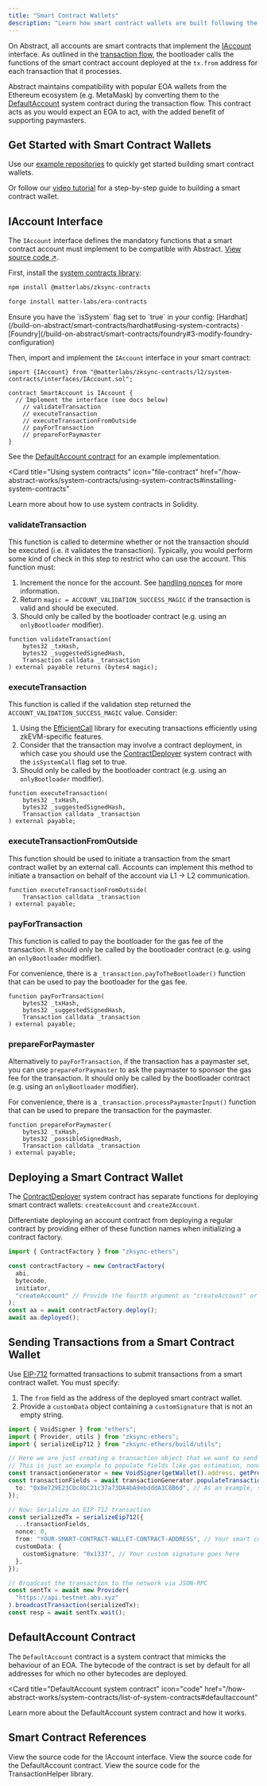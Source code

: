 ```yaml
---
title: "Smart Contract Wallets"
description: "Learn how smart contract wallets are built following the IAccount standard on Abstract."
---
```


On Abstract, all accounts are smart contracts that implement the
[IAccount](#iaccount-interface) interface. As outlined in the [transaction flow](/how-abstract-works/native-account-abstraction/transaction-flow),
the bootloader calls the functions of the smart contract account deployed at the `tx.from` address for
each transaction that it processes.

Abstract maintains compatibility with popular EOA wallets from the Ethereum ecosystem (e.g. MetaMask) by
converting them to the [DefaultAccount](/how-abstract-works/native-account-abstraction/smart-contract-wallets#defaultaccount-contract) system contract during the transaction flow.
This contract acts as you would expect an EOA to act, with the added benefit of supporting paymasters.

## Get Started with Smart Contract Wallets

Use our [example repositories](https://github.com/Abstract-Foundation/examples)
to quickly get started building smart contract wallets.

<CardGroup cols={3}>
  <Card
    title="Smart Contract Wallets (Ethers)"
    icon="github"
    href="https://github.com/Abstract-Foundation/examples/tree/main/smart-contract-accounts"
  />
  <Card
    title="Smart Contract Wallet Factory"
    icon="github"
    href="https://github.com/Abstract-Foundation/examples/tree/main/smart-contract-account-factory"
  />
  <Card
    title="Smart Contract Wallets (Viem)"
    icon="github"
    href="https://github.com/Abstract-Foundation/examples/tree/main/smart-contract-accounts-viem"
  />
</CardGroup>

Or follow our [video tutorial](https://www.youtube.com/watch?v=MFReCajqpNA) for a step-by-step guide to building a smart contract wallet.

<Card
  title="YouTube Video: Build a Smart Contract Wallet on Abstract"
  icon="youtube"
  href="https://www.youtube.com/watch?v=MFReCajqpNA"
/>

## IAccount Interface

The `IAccount` interface defines the mandatory functions that a smart contract account must implement to be
compatible with Abstract. [View source code ↗](https://github.com/matter-labs/era-contracts/blob/main/system-contracts/contracts/interfaces/IAccount.sol).

First, install the [system contracts library](/how-abstract-works/system-contracts/using-system-contracts#installing-system-contracts):

<CodeGroup>

```bash Hardhat
npm install @matterlabs/zksync-contracts
```

```bash Foundry
forge install matter-labs/era-contracts
```

</CodeGroup>

<Note>
  Ensure you have the `isSystem` flag set to `true` in your config:
  [Hardhat](/build-on-abstract/smart-contracts/hardhat#using-system-contracts) ‧
  [Foundry](/build-on-abstract/smart-contracts/foundry#3-modify-foundry-configuration)
</Note>

Then, import and implement the `IAccount` interface in your smart contract:

```solidity
import {IAccount} from "@matterlabs/zksync-contracts/l2/system-contracts/interfaces/IAccount.sol";

contract SmartAccount is IAccount {
  // Implement the interface (see docs below)
    // validateTransaction
    // executeTransaction
    // executeTransactionFromOutside
    // payForTransaction
    // prepareForPaymaster
}
```

See the [DefaultAccount contract](https://github.com/matter-labs/era-contracts/blob/main/system-contracts/contracts/DefaultAccount.sol)
for an example implementation.

<Card
  title="Using system contracts"
  icon="file-contract"
  href="/how-abstract-works/system-contracts/using-system-contracts#installing-system-contracts"
>
  Learn more about how to use system contracts in Solidity.
</Card>

### validateTransaction

This function is called to determine whether or not the transaction should be executed (i.e. it validates the transaction).
Typically, you would perform some kind of check in this step to restrict who can use the account. This function must:

1. Increment the nonce for the account. See [handling nonces](/how-abstract-works/native-account-abstraction/handling-nonces) for more information.
2. Return `magic = ACCOUNT_VALIDATION_SUCCESS_MAGIC` if the transaction is valid and should be executed.
3. Should only be called by the bootloader contract (e.g. using an `onlyBootloader` modifier).

```solidity
function validateTransaction(
    bytes32 _txHash,
    bytes32 _suggestedSignedHash,
    Transaction calldata _transaction
) external payable returns (bytes4 magic);
```

### executeTransaction

This function is called if the validation step
returned the `ACCOUNT_VALIDATION_SUCCESS_MAGIC` value. Consider:

1. Using the [EfficientCall](https://github.com/matter-labs/era-contracts/blob/main/system-contracts/contracts/libraries/EfficientCall.sol)
   library for executing transactions efficiently using zkEVM-specific features.
2. Consider that the transaction may involve a contract deployment, in which case you should
   use the [ContractDeployer](/how-abstract-works/system-contracts/list-of-system-contracts#contractdeployer)
   system contract with the `isSystemCall` flag set to true.
3. Should only be called by the bootloader contract (e.g. using an `onlyBootloader` modifier).

```solidity
function executeTransaction(
    bytes32 _txHash,
    bytes32 _suggestedSignedHash,
    Transaction calldata _transaction
) external payable;
```

### executeTransactionFromOutside

This function should be used to initiate a transaction from the smart contract wallet by an external call.
Accounts can implement this method to initiate a transaction on behalf of the account via L1 -> L2 communication.

```solidity
function executeTransactionFromOutside(
    Transaction calldata _transaction
) external payable;
```

### payForTransaction

This function is called to pay the bootloader for the gas fee of the transaction.
It should only be called by the bootloader contract (e.g. using an `onlyBootloader` modifier).

For convenience, there is a `_transaction.payToTheBootloader()` function that can be used
to pay the bootloader for the gas fee.

```solidity
function payForTransaction(
    bytes32 _txHash,
    bytes32 _suggestedSignedHash,
    Transaction calldata _transaction
) external payable;
```

### prepareForPaymaster

Alternatively to `payForTransaction`, if the transaction has a paymaster set,
you can use `prepareForPaymaster` to ask the paymaster to sponsor the gas fee for the transaction.
It should only be called by the bootloader contract (e.g. using an `onlyBootloader` modifier).

For convenience, there is a `_transaction.processPaymasterInput()` function that can be used to prepare the
transaction for the paymaster.

```solidity
function prepareForPaymaster(
    bytes32 _txHash,
    bytes32 _possibleSignedHash,
    Transaction calldata _transaction
) external payable;
```

## Deploying a Smart Contract Wallet

The [ContractDeployer](/how-abstract-workslist-of-system-contracts#contractdeployer) system contract has separate functions
for deploying smart contract wallets: `createAccount` and `create2Account`.

Differentiate deploying an account contract from deploying a regular contract by providing either of these function names
when initializing a contract factory.

<Accordion title="View example zksync-ethers script">

```typescript
import { ContractFactory } from "zksync-ethers";

const contractFactory = new ContractFactory(
  abi,
  bytecode,
  initiator,
  "createAccount" // Provide the fourth argument as "createAccount" or "create2Account"
);
const aa = await contractFactory.deploy();
await aa.deployed();
```

</Accordion>

## Sending Transactions from a Smart Contract Wallet

Use [EIP-712](https://eips.ethereum.org/EIPS/eip-712) formatted transactions to submit transactions from a smart contract wallet.
You must specify:

1. The `from` field as the address of the deployed smart contract wallet.
2. Provide a `customData` object containing a `customSignature` that is not an empty string.

<Accordion title="View example zksync-ethers script">

```typescript
import { VoidSigner } from "ethers";
import { Provider, utils } from "zksync-ethers";
import { serializeEip712 } from "zksync-ethers/build/utils";

// Here we are just creating a transaction object that we want to send to the network.
// This is just an example to populate fields like gas estimation, nonce calculation, etc.
const transactionGenerator = new VoidSigner(getWallet().address, getProvider());
const transactionFields = await transactionGenerator.populateTransaction({
  to: "0x8e729E23CDc8bC21c37a73DA4bA9ebdddA3C8B6d", // As an example, send money to another wallet
});

// Now: Serialize an EIP-712 transaction
const serializedTx = serializeEip712({
  ...transactionFields,
  nonce: 0,
  from: "YOUR-SMART-CONTRACT-WALLET-CONTRACT-ADDRESS", // Your smart contract wallet address goes here
  customData: {
    customSignature: "0x1337", // Your custom signature goes here
  },
});

// Broadcast the transaction to the network via JSON-RPC
const sentTx = await new Provider(
  "https://api.testnet.abs.xyz"
).broadcastTransaction(serializedTx);
const resp = await sentTx.wait();
```

</Accordion>

## DefaultAccount Contract

The `DefaultAccount` contract is a system contract that mimicks the behaviour of an EOA.
The bytecode of the contract is set by default for all addresses for which no other bytecodes are deployed.

<Card
  title="DefaultAccount system contract"
  icon="code"
  href="/how-abstract-works/system-contracts/list-of-system-contracts#defaultaccount"
>
  Learn more about the DefaultAccount system contract and how it works.
</Card>

## Smart Contract References

<CardGroup cols={3}>
  <Card
    title="IAccount interface"
    icon="code"
    href="https://github.com/matter-labs/era-contracts/blob/main/system-contracts/contracts/interfaces/IAccount.sol"
  >
    View the source code for the IAccount interface.
  </Card>
  <Card
    title="DefaultAccount contract"
    icon="code"
    href="https://github.com/matter-labs/era-contracts/blob/main/system-contracts/contracts/DefaultAccount.sol"
  >
    View the source code for the DefaultAccount contract.
  </Card>
  <Card
    title="TransactionHelper library"
    icon="code"
    href="https://github.com/matter-labs/era-contracts/blob/main/system-contracts/contracts/libraries/TransactionHelper.sol"
  >
    View the source code for the TransactionHelper library.
  </Card>
</CardGroup>
